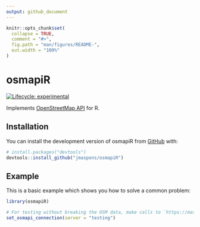 ```yaml
---
output: github_document
---
```


<!-- README.md is generated from README.Rmd. Please edit that file -->

```r
knitr::opts_chunk$set(
  collapse = TRUE,
  comment = "#>",
  fig.path = "man/figures/README-",
  out.width = "100%"
)
```

# osmapiR

<!-- badges: start -->
[![Lifecycle: experimental](https://img.shields.io/badge/lifecycle-experimental-orange.svg)](https://lifecycle.r-lib.org/articles/stages.html#experimental)
<!-- badges: end -->

Implements [OpenStreetMap API](https://wiki.openstreetmap.org/wiki/API_v0.6) for R.

## Installation

You can install the development version of osmapiR from [GitHub](https://github.com/) with:

``` r
# install.packages("devtools")
devtools::install_github("jmaspons/osmapiR")
```

## Example

This is a basic example which shows you how to solve a common problem:

```r
library(osmapiR)

# For testing without breaking the OSM data, make calls to `https://master.apis.dev.openstreetmap.org`
set_osmapi_connection(server = "testing")
```
